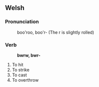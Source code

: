 == Welsh ==

=== Pronunciation ===
:boo'roo, boo'r- (The r is slightly rolled)

=== Verb ===
:'''bwrw, bwr-'''
# To hit
# To strike
# To cast
# To overthrow